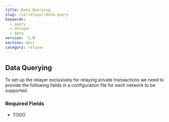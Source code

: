 ```yaml
---
title: Data Querying
slug: /v1/relayer/data-query
keywords:
  - query
  - relayer
  - data
version: '1.0'
section: docs
category: relayer
---
```


## Data Querying
 
To set up the relayer exclusively for relaying private transactions we need to provide the following fields in a configuration file for each network to be supported. 

### Required Fields
- TODO